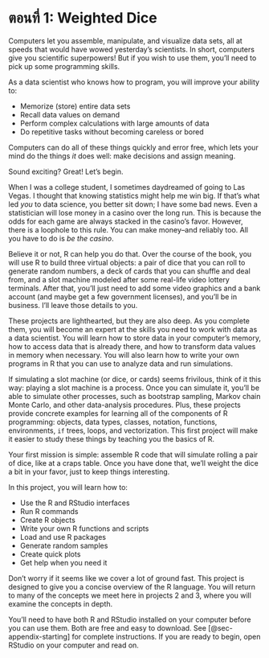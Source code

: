 # ตอนที่ 1: Weighted Dice {#sec-project-dice}

Computers let you assemble, manipulate, and visualize data sets, all at speeds that would have wowed yesterday's scientists. In short, computers give you scientific superpowers! But if you wish to use them, you'll need to pick up some programming skills.

As a data scientist who knows how to program, you will improve your ability to:

-   Memorize (store) entire data sets
-   Recall data values on demand
-   Perform complex calculations with large amounts of data
-   Do repetitive tasks without becoming careless or bored

Computers can do all of these things quickly and error free, which lets your mind do the things *it* does well: make decisions and assign meaning.

Sound exciting? Great! Let's begin.

When I was a college student, I sometimes daydreamed of going to Las Vegas. I thought that knowing statistics might help me win big. If that's what led *you* to data science, you better sit down; I have some bad news. Even a statistician will lose money in a casino over the long run. This is because the odds for each game are always stacked in the casino's favor. However, there is a loophole to this rule. You can make money--and reliably too. All you have to do is *be the casino*.

Believe it or not, R can help you do that. Over the course of the book, you will use R to build three virtual objects: a pair of dice that you can roll to generate random numbers, a deck of cards that you can shuffle and deal from, and a slot machine modeled after some real-life video lottery terminals. After that, you'll just need to add some video graphics and a bank account (and maybe get a few government licenses), and you'll be in business. I'll leave those details to you.

These projects are lighthearted, but they are also deep. As you complete them, you will become an expert at the skills you need to work with data as a data scientist. You will learn how to store data in your computer's memory, how to access data that is already there, and how to transform data values in memory when necessary. You will also learn how to write your own programs in R that you can use to analyze data and run simulations.

If simulating a slot machine (or dice, or cards) seems frivilous, think of it this way: playing a slot machine is a process. Once you can simulate it, you'll be able to simulate other processes, such as bootstrap sampling, Markov chain Monte Carlo, and other data-analysis procedures. Plus, these projects provide concrete examples for learning all of the components of R programming: objects, data types, classes, notation, functions, environments, `if` trees, loops, and vectorization. This first project will make it easier to study these things by teaching you the basics of R.

Your first mission is simple: assemble R code that will simulate rolling a pair of dice, like at a craps table. Once you have done that, we'll weight the dice a bit in your favor, just to keep things interesting.

In this project, you will learn how to:

-   Use the R and RStudio interfaces
-   Run R commands
-   Create R objects
-   Write your own R functions and scripts
-   Load and use R packages
-   Generate random samples
-   Create quick plots
-   Get help when you need it

Don't worry if it seems like we cover a lot of ground fast. This project is designed to give you a concise overview of the R language. You will return to many of the concepts we meet here in projects 2 and 3, where you will examine the concepts in depth.

You'll need to have both R and RStudio installed on your computer before you can use them. Both are free and easy to download. See [@sec-appendix-starting] for complete instructions. If you are ready to begin, open RStudio on your computer and read on.

